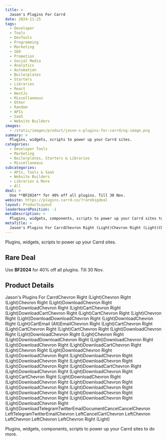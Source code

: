 ```yaml
---
title: >
  Jason's Plugins For Carrd
date: 2024-11-25
tags:
  - Developer
  - Tools
  - DevTools
  - Programming
  - Marketing
  - SEO
  - Promotion
  - Social Media
  - Analytics
  - Automation
  - Boilerplates
  - Starters
  - Libraries
  - React
  - NextJs
  - Miscellaneous
  - Other
  - Random
  - APIs
  - SaaS
  - Website Builders
images:
  - /static/images/product/jason-s-plugins-for-carrd/og-image.png
summary: >
  Plugins, widgets, scripts to power up your Carrd sites.
categories:
  - Developer Tools
  - Marketing
  - Boilerplates, Starters & Libraries
  - Miscellaneous
subcategories:
  - APIs, Tools & SaaS
  - Website Builders
  - Libraries & More
  - All
deal: >
  Use **BF2024** for 40% off all plugins. Till 30 Nov.
website: https://plugins.carrd.co/?rarebigdeal
layout: ProductLayout
leaderboardPosition: -1
metaDescription: >
  Plugins, widgets, components, scripts to power up your Carrd sites to do more.
metaTitle: >
  Jason's Plugins For CarrdChevron Right (Light)Chevron Right (Light)Chevron Right (Light)DownloadChevron Right (Light)DownloadChevron Right (Light)CartChevron Right (Light)DownloadCartChevron Right (Light)CartChevron Right (Light)Chevron Right (Light)DownloadDownloadChevron Right (Light)DownloadChevron Right (Light)CartEmail (Alt)EmailChevron Right (Light)CartChevron Right (Light)CartChevron Right (Light)CartChevron Right (Light)DownloadChevron Right (Light)DownloadChevron Right (Light)Chevron Right (Light)DownloadDownloadChevron Right (Light)DownloadChevron Right (Light)DownloadChevron Right (Light)DownloadCartChevron Right (Light)Chevron Right (Light)DownloadChevron Right (Light)DownloadChevron Right (Light)DownloadChevron Right (Light)DownloadChevron Right (Light)DownloadChevron Right (Light)DownloadChevron Right (Light)DownloadCartChevron Right (Light)DownloadChevron Right (Light)DownloadChevron Right (Light)CartChevron Right (Light)DownloadChevron Right (Light)DownloadChevron Right (Light)DownloadChevron Right (Light)DownloadChevron Right (Light)DownloadChevron Right (Light)DownloadChevron Right (Light)DownloadChevron Right (Light)DownloadChevron Right (Light)DownloadChevron Right (Light)DownloadChevron Right (Light)DownloadTelegramTwitterEmailDocumentCancelCancelChevron LeftTelegramTwitterEmailChevron LeftCancelCartChevron LeftChevron LeftChevron LeftChevron LeftChevron Right (Light)
---
```

Plugins, widgets, scripts to power up your Carrd sites.

## Rare Deal

Use **BF2024** for 40% off all plugins. Till 30 Nov.

## Product Details

Jason's Plugins For CarrdChevron Right (Light)Chevron Right (Light)Chevron Right (Light)DownloadChevron Right (Light)DownloadChevron Right (Light)CartChevron Right (Light)DownloadCartChevron Right (Light)CartChevron Right (Light)Chevron Right (Light)DownloadDownloadChevron Right (Light)DownloadChevron Right (Light)CartEmail (Alt)EmailChevron Right (Light)CartChevron Right (Light)CartChevron Right (Light)CartChevron Right (Light)DownloadChevron Right (Light)DownloadChevron Right (Light)Chevron Right (Light)DownloadDownloadChevron Right (Light)DownloadChevron Right (Light)DownloadChevron Right (Light)DownloadCartChevron Right (Light)Chevron Right (Light)DownloadChevron Right (Light)DownloadChevron Right (Light)DownloadChevron Right (Light)DownloadChevron Right (Light)DownloadChevron Right (Light)DownloadChevron Right (Light)DownloadCartChevron Right (Light)DownloadChevron Right (Light)DownloadChevron Right (Light)CartChevron Right (Light)DownloadChevron Right (Light)DownloadChevron Right (Light)DownloadChevron Right (Light)DownloadChevron Right (Light)DownloadChevron Right (Light)DownloadChevron Right (Light)DownloadChevron Right (Light)DownloadChevron Right (Light)DownloadChevron Right (Light)DownloadChevron Right (Light)DownloadTelegramTwitterEmailDocumentCancelCancelChevron LeftTelegramTwitterEmailChevron LeftCancelCartChevron LeftChevron LeftChevron LeftChevron LeftChevron Right (Light)

Plugins, widgets, components, scripts to power up your Carrd sites to do more.
